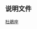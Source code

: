 {{Navbox
|title=[[杜鵑座]]恒星
|bodyclass = hlist
|name=杜鹃座恒星
|state = {{{state|<noinclude>uncollapsed</noinclude>}}}
|border={{{border|}}}
|group1=[[拜耳命名法|拜耳命名]]
|list1=
* [[鳥喙一|α]]
* [[鳥喙四|β<sup>1</sup>]]
* [[鳥喙四|β<sup>2</sup>]]
* [[鳥喙四|β<sup>3</sup>]]
* [[鶴五|γ]]
* [[鳥喙二|δ]]
* [[鳥喙七|ε]]
* [[鳥喙六|ζ]]
* [[鳥喙增一|η]]
* [[杜鵑座θ|θ]]
* [[杜鵑座ι|ι]]
* [[杜鵑座κ|κ]]
* [[杜鵑座λ|λ<sup>1</sup>]]
* [[杜鵑座λ|λ<sup>2</sup>]]
* [[杜鵑座ν|ν]]
* [[杜鵑座47|ξ (47)]]
* [[杜鵑座π|π]]
* [[鳥喙五|ρ]]
|group2={{abbr|&nbsp;[[约翰·波得|Bode]]|designation from Johann Elert Bode's "Allgemeine Beschreibung und Nachweisung der Gestirne nebst Verzeichniss"}}
|list2=
* [[杜鵑座47|47]]
|group3=[[鄰近恆星列表|近星]]
|list3=
* [[葛利斯54]]
* [[鳥喙六|ζ]]
|group4=其他
|list4=
* [[HD 5980]]
|below=
*[[杜鹃座恒星列表]]
}}<noinclude>
==说明文件==
{{Universe navboxes}}
[[分类:按星座分类的恒星模板|杜鵑座]]
</noinclude>